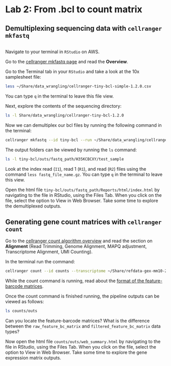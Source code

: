 # Lab 2: From .bcl to count matrix

## Demultiplexing sequencing data with `cellranger mkfastq`

```r
```

Navigate to your terminal in `RStudio` on AWS.

Go to the [cellranger mkfastq page](https://support.10xgenomics.com/single-cell-gene-expression/software/pipelines/latest/using/mkfastq) and read the **Overview**.

Go to the Terminal tab in your `RStudio` and take a look at the 10x samplesheet file:

```sh
less ~/Share/data_wrangling/cellranger-tiny-bcl-simple-1.2.0.csv
```

You can type `q` in the terminal to leave this file view.

Next, explore the contents of the sequencing directory:

```sh
ls -l Share/data_wrangling/cellranger-tiny-bcl-1.2.0
```

Now we can demultiplex our bcl files by running the following command in the terminal:

```sh
cellranger mkfastq --id tiny-bcl --run ~/Share/data_wrangling/cellranger-tiny-bcl-1.2.0 --csv ~/Share/data_wrangling/cellranger-tiny-bcl-simple-1.2.0.csv
```

The output folders can be viewed by running the `ls` command:

```sh
ls -l tiny-bcl/outs/fastq_path/H35KCBCXY/test_sample
```

Look at the index read (`I1`), read 1 (`R1`), and read (`R2`) files using the command `less fastq_file_name.gz`. You can type `q` in the terminal to leave this view.

Open the html file `tiny-bcl/outs/fastq_path/Reports/html/index.html` by navigating to the file in RStudio, using the Files Tab. When you click on the file, select the option to View in Web Browser. Take some time to explore the demultiplexed outputs.

## Generating gene count matrices with `cellranger count`

Go to the [cellranger count algorithm overview](https://support.10xgenomics.com/single-cell-gene-expression/software/pipelines/latest/algorithms/overview) and read the section on **Alignment** (Read Trimming, Genome Alignment, MAPQ adjustment, Transcriptome Alignment, UMI Counting).

In the terminal run the command:

```sh
cellranger count --id counts --transcriptome ~/Share/refdata-gex-mm10-2020-A/ --fastqs tiny-bcl/outs/fastq_path/H35KCBCXY/test_sample --sample test_sample
```

While the count command is running, read about the [format of the feature-barcode matrices](https://support.10xgenomics.com/single-cell-gene-expression/software/pipelines/latest/output/matrices).

Once the count command is finished running, the pipeline outputs can be viewed as follows:

```sh
ls counts/outs
```

Can you locate the feature-barcode matrices? What is the difference between the `raw_feature_bc_matrix` and `filtered_feature_bc_matrix` data types?

Now open the html file `counts/outs/web_summary.html` by navigating to the file in RStudio, using the Files Tab. When you click on the file, select the option to View in Web Browser. Take some time to explore the gene expression matrix outputs.